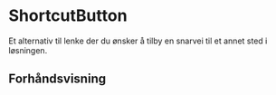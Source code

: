 
<Meta of={ShortcutButtonStories} />

# ShortcutButton

Et alternativ til lenke der du ønsker å tilby en snarvei til et annet sted i løsningen.

## Forhåndsvisning

<Canvas of={ShortcutButtonStories.Standard} />
<Controls of={ShortcutButtonStories.Standard} />

